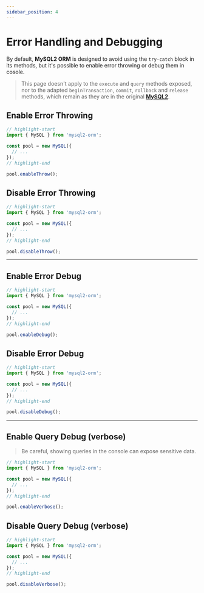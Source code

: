 ```yaml
---
sidebar_position: 4
---
```


# Error Handling and Debugging

By default, **MySQL2 ORM** is designed to avoid using the `try-catch` block in its methods, but it's possible to enable error throwing or debug them in cosole.

> This page doesn't apply to the `execute` and `query` methods exposed, nor to the adapted `beginTransaction`, `commit`, `rollback` and `release` methods, which remain as they are in the original [**MySQL2**](https://sidorares.github.io/node-mysql2/docs/faq/how-to-handle-errors).<br/>

## Enable Error Throwing

```ts
// highlight-start
import { MySQL } from 'mysql2-orm';

const pool = new MySQL({
  // ...
});
// highlight-end

pool.enableThrow();
```

## Disable Error Throwing

```ts
// highlight-start
import { MySQL } from 'mysql2-orm';

const pool = new MySQL({
  // ...
});
// highlight-end

pool.disableThrow();
```

<hr />

## Enable Error Debug

```ts
// highlight-start
import { MySQL } from 'mysql2-orm';

const pool = new MySQL({
  // ...
});
// highlight-end

pool.enableDebug();
```

## Disable Error Debug

```ts
// highlight-start
import { MySQL } from 'mysql2-orm';

const pool = new MySQL({
  // ...
});
// highlight-end

pool.disableDebug();
```

<hr />

## Enable Query Debug (verbose)

> Be careful, showing queries in the console can expose sensitive data.

```ts
// highlight-start
import { MySQL } from 'mysql2-orm';

const pool = new MySQL({
  // ...
});
// highlight-end

pool.enableVerbose();
```

## Disable Query Debug (verbose)

```ts
// highlight-start
import { MySQL } from 'mysql2-orm';

const pool = new MySQL({
  // ...
});
// highlight-end

pool.disableVerbose();
```
